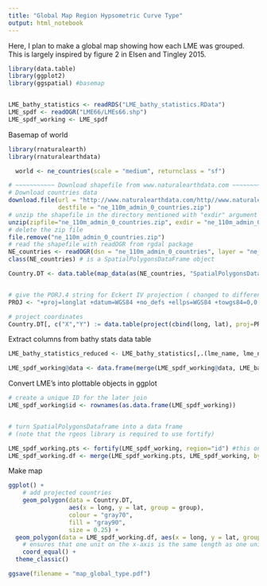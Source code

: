 ```yaml
---
title: "Global Map Region Hypsometric Curve Type"
output: html_notebook
---
```


Here, I plan to make a global map showing how each LME was grouped. This is largely inspired by figure 2 in Elsen and Tingley 2015.

```r
library(data.table)
library(ggplot2)
library(ggspatial) #basemap


LME_bathy_statistics <- readRDS("LME_bathy_statistics.RData")
LME_spdf <- readOGR("LME66/LMEs66.shp")
LME_spdf_working <- LME_spdf

```

Basemap of world

```r
library(rnaturalearth)
library(rnaturalearthdata)

  world <- ne_countries(scale = "medium", returnclass = "sf")

# ~~~~~~~~~~~ Download shapefile from www.naturalearthdata.com ~~~~~~~~~~~ #
# Download countries data
download.file(url = "http://www.naturalearthdata.com/http//www.naturalearthdata.com/download/110m/cultural/ne_110m_admin_0_countries.zip", 
              destfile = "ne_110m_admin_0_countries.zip")
# unzip the shapefile in the directory mentioned with "exdir" argument
unzip(zipfile="ne_110m_admin_0_countries.zip", exdir = "ne_110m_admin_0_countries")
# delete the zip file
file.remove("ne_110m_admin_0_countries.zip")
# read the shapefile with readOGR from rgdal package
NE_countries <- readOGR(dsn = "ne_110m_admin_0_countries", layer = "ne_110m_admin_0_countries")
class(NE_countries) # is a SpatialPolygonsDataFrame object

Country.DT <- data.table(map_data(as(NE_countries, "SpatialPolygonsDataFrame")))


# give the PORJ.4 string for Eckert IV projection ( changed to different projection, "+proj=eck4 +lon_0=0 +x_0=0 +y_0=0 +ellps=WGS84 +datum=WGS84 +units=m +no_defs" for eckert)
PROJ <- "+proj=longlat +datum=WGS84 +no_defs +ellps=WGS84 +towgs84=0,0,0" 

# project coordinates 
Country.DT[, c("X","Y") := data.table(project(cbind(long, lat), proj=PROJ))]
```

Extract columns from bathy stats data table
```r
LME_bathy_statistics_reduced <- LME_bathy_statistics[,.(lme_name, lme_number, type)][, LME_NUMBER := lme_number][, LME_NAME := lme_name]

LME_spdf_working@data <- data.frame(merge(LME_spdf_working@data, LME_bathy_statistics_reduced, on = c(LME_NUMBER, LME_NAME)))

```
Convert LME's into plottable objects in ggplot
```r
# create a unique ID for the later join
LME_spdf_working$id <- rownames(as.data.frame(LME_spdf_working))


# turn SpatialPolygonsDataframe into a data frame
# (note that the rgeos library is required to use fortify)

LME_spdf_working.pts <- fortify(LME_spdf_working, region="id") #this only has the coordinates
LME_spdf_working.df <- merge(LME_spdf_working.pts, LME_spdf_working, by="id", type='left') # add the attributes back 

```



Make map
```r
ggplot() + 
    # add projected countries
    geom_polygon(data = Country.DT, 
                 aes(x = long, y = lat, group = group), 
                 colour = "gray70", 
                 fill = "gray90", 
                 size = 0.25) +
  geom_polygon(data = LME_spdf_working.df, aes(x = long, y = lat, group = group, fill = type)) +
    # ensures that one unit on the x-axis is the same length as one unit on the y-axis
    coord_equal() +
  theme_classic()

ggsave(filename = "map_global_type.pdf")
```

